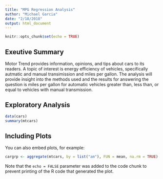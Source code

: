 ```yaml
---
title: "MPG Regression Analysis"
author: "Michael Garcia"
date: "2/18/2018"
output: html_document
---
```


```r
knitr::opts_chunk$set(echo = TRUE)
```

## Exeutive Summary

Motor Trend provides information, opinions, and tips about cars to its readers. A topic of interest is energy efficiency of vehicles, specifically autmatic and manual transimission and miles per gallon. The analysis will provide insight into the methods used and the results for answering the question is miles per gallon for automatic vehicles greater than, less than, or equal to vehicles with manual transmission.



## Exploratory Analysis



```r
data(cars)
summary(mtcars)
```

## Including Plots

You can also embed plots, for example:

```r
cargrp <- aggregate(mtcars, by = list("am"), FUN = mean, na.rm = TRUE)

```

Note that the `echo = FALSE` parameter was added to the code chunk to prevent printing of the R code that generated the plot.
